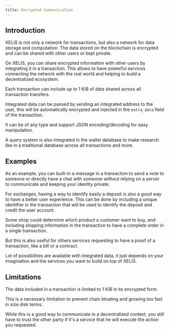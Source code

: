 ```yaml
---
title: Encrypted Communication
---
```


## Introduction

XELIS is not only a network for transactions, but also a network for data storage and computation.
The data stored on the blockchain is encrypted and can be shared with other users or kept private.

On XELIS, you can share encrypted information with other users by integrating it in a transaction.
This allows to have powerful services connecting the network with the real world and helping to build a decentralized ecosystem.

Each transaction can include up to 1 KiB of data shared across all transaction transfers.

Integrated data can be passed by sending an integrated address to the user, this will be automatically encrypted and injected in the `extra_data` field of the transaction.

It can be of any type and support JSON encoding/decoding for easy manipulation.

A query system is also integrated in the wallet database to make research like in a traditional database across all transactions and more.

## Examples

As an example, you can built-in a message in a transaction to send a note to someone or directly have a chat with someone without relying on a server to communicate and keeping your identity private.

For exchanges, having a way to identify easily a deposit is also a good way to have a better user experience.
This can be done by including a unique identifier in the transaction that will be used to identify the deposit and credit the user account.

Some shop could determine which product a customer want to buy, and including shipping information in the transaction to have a complete order in a single transaction.

But this is also useful for others services requesting to have a proof of a transaction, like a bill or a contract.

Lot of possibilities are available with integrated data, it just depends on your imagination and the services you want to build on top of XELIS.

## Limitations

The data included in a transaction is limited to 1 KiB in its encrypted form.

This is a necessary limitation to prevent chain bloating and growing too fast in size disk terms.

While this is a good way to communicate in a decentralized context, you still have to trust the other party if it's a service that he will execute the action you requested.

